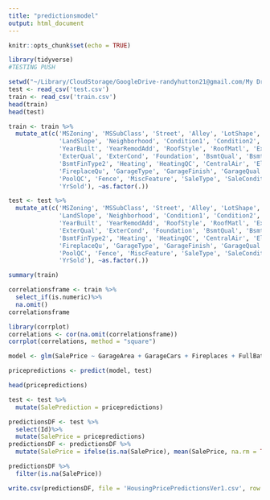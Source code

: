 ```yaml
---
title: "predictionsmodel"
output: html_document
---
```


```r
knitr::opts_chunk$set(echo = TRUE)
```

```r
library(tidyverse)
#TESTING PUSH

```

```r
setwd("~/Library/CloudStorage/GoogleDrive-randyhutton21@gmail.com/My Drive/Kaggle/Test/kagglehousing/kagglehousing")
test <- read_csv('test.csv')
train <- read_csv('train.csv')
head(train)
head(test)
```

```r
train <- train %>%
  mutate_at(c('MSZoning', 'MSSubClass', 'Street', 'Alley', 'LotShape', 'LandContour', 'Utilities', 'LotConfig',
              'LandSlope', 'Neighborhood', 'Condition1', 'Condition2', 'BldgType', 'HouseStyle', 'PoolQC', 'Fence', 'MiscFeature', 'SaleType', 'SaleCondition','OverallQual', 'OverallCond', 
              'YearBuilt', 'YearRemodAdd', 'RoofStyle', 'RoofMatl', 'Exterior1st', 'Exterior2nd', 'MasVnrType', 
              'ExterQual', 'ExterCond', 'Foundation', 'BsmtQual', 'BsmtCond', 'BsmtExposure', 'BsmtFinType1',
              'BsmtFinType2', 'Heating', 'HeatingQC', 'CentralAir', 'Electrical', 'KitchenQual', 'Functional', 
              'FireplaceQu', 'GarageType', 'GarageFinish', 'GarageQual', 'GarageCond', 'PavedDrive',
              'PoolQC', 'Fence', 'MiscFeature', 'SaleType', 'SaleCondition', 'GarageYrBlt', 'MoSold', 
              'YrSold'), ~as.factor(.))

test <- test %>%
  mutate_at(c('MSZoning', 'MSSubClass', 'Street', 'Alley', 'LotShape', 'LandContour', 'Utilities', 'LotConfig',
              'LandSlope', 'Neighborhood', 'Condition1', 'Condition2', 'BldgType', 'HouseStyle', 'PoolQC', 'Fence', 'MiscFeature', 'SaleType', 'SaleCondition','OverallQual', 'OverallCond', 
              'YearBuilt', 'YearRemodAdd', 'RoofStyle', 'RoofMatl', 'Exterior1st', 'Exterior2nd', 'MasVnrType', 
              'ExterQual', 'ExterCond', 'Foundation', 'BsmtQual', 'BsmtCond', 'BsmtExposure', 'BsmtFinType1',
              'BsmtFinType2', 'Heating', 'HeatingQC', 'CentralAir', 'Electrical', 'KitchenQual', 'Functional', 
              'FireplaceQu', 'GarageType', 'GarageFinish', 'GarageQual', 'GarageCond', 'PavedDrive',
              'PoolQC', 'Fence', 'MiscFeature', 'SaleType', 'SaleCondition', 'GarageYrBlt', 'MoSold', 
              'YrSold'), ~as.factor(.))
```

```r
summary(train)
```

```r
correlationsframe <- train %>%
  select_if(is.numeric)%>%
  na.omit()
correlationsframe
```

```r
library(corrplot)
correlations <- cor(na.omit(correlationsframe))
corrplot(correlations, method = "square")
```

```r
model <- glm(SalePrice ~ GarageArea + GarageCars + Fireplaces + FullBath + GrLivArea + TotalBsmtSF + `1stFlrSF` + BsmtFinSF1, data = train)

pricepredictions <- predict(model, test)
```

```r
head(pricepredictions)
```

```r
test <- test %>%
  mutate(SalePrediction = pricepredictions)
```

```r
predictionsDF <- test %>%
  select(Id)%>%
  mutate(SalePrice = pricepredictions)
predictionsDF <- predictionsDF %>%
  mutate(SalePrice = ifelse(is.na(SalePrice), mean(SalePrice, na.rm = TRUE), SalePrice))
```

```r
predictionsDF %>%
  filter(is.na(SalePrice))
```

```r
write.csv(predictionsDF, file = 'HousingPricePredictionsVer1.csv', row.names = FALSE)
```

